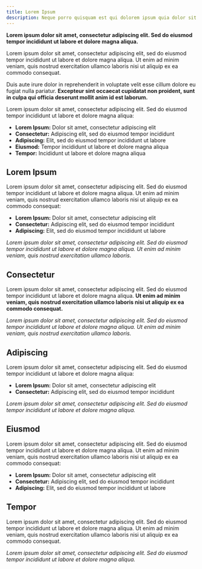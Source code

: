 ```yaml
---
title: Lorem Ipsum
description: Neque porro quisquam est qui dolorem ipsum quia dolor sit amet.
---
```


**Lorem ipsum dolor sit amet, consectetur adipiscing elit. Sed do eiusmod tempor incididunt ut labore et dolore magna aliqua.**

Lorem ipsum dolor sit amet, consectetur adipiscing elit, sed do eiusmod tempor incididunt ut labore et dolore magna aliqua. Ut enim ad minim veniam, quis nostrud exercitation ullamco laboris nisi ut aliquip ex ea commodo consequat.

Duis aute irure dolor in reprehenderit in voluptate velit esse cillum dolore eu fugiat nulla pariatur. **Excepteur sint occaecat cupidatat non proident, sunt in culpa qui officia deserunt mollit anim id est laborum.**

Lorem ipsum dolor sit amet, consectetur adipiscing elit. Sed do eiusmod tempor incididunt ut labore et dolore magna aliqua:

- **Lorem Ipsum:** Dolor sit amet, consectetur adipiscing elit
- **Consectetur:** Adipiscing elit, sed do eiusmod tempor incididunt
- **Adipiscing:** Elit, sed do eiusmod tempor incididunt ut labore
- **Eiusmod:** Tempor incididunt ut labore et dolore magna aliqua
- **Tempor:** Incididunt ut labore et dolore magna aliqua

## Lorem Ipsum

Lorem ipsum dolor sit amet, consectetur adipiscing elit. Sed do eiusmod tempor incididunt ut labore et dolore magna aliqua. Ut enim ad minim veniam, quis nostrud exercitation ullamco laboris nisi ut aliquip ex ea commodo consequat:

- **Lorem Ipsum:** Dolor sit amet, consectetur adipiscing elit
- **Consectetur:** Adipiscing elit, sed do eiusmod tempor incididunt
- **Adipiscing:** Elit, sed do eiusmod tempor incididunt ut labore

_Lorem ipsum dolor sit amet, consectetur adipiscing elit. Sed do eiusmod tempor incididunt ut labore et dolore magna aliqua. Ut enim ad minim veniam, quis nostrud exercitation ullamco laboris._

## Consectetur

Lorem ipsum dolor sit amet, consectetur adipiscing elit. Sed do eiusmod tempor incididunt ut labore et dolore magna aliqua. **Ut enim ad minim veniam, quis nostrud exercitation ullamco laboris nisi ut aliquip ex ea commodo consequat.**

_Lorem ipsum dolor sit amet, consectetur adipiscing elit. Sed do eiusmod tempor incididunt ut labore et dolore magna aliqua. Ut enim ad minim veniam, quis nostrud exercitation ullamco laboris._

## Adipiscing

Lorem ipsum dolor sit amet, consectetur adipiscing elit. Sed do eiusmod tempor incididunt ut labore et dolore magna aliqua:

- **Lorem Ipsum:** Dolor sit amet, consectetur adipiscing elit
- **Consectetur:** Adipiscing elit, sed do eiusmod tempor incididunt

_Lorem ipsum dolor sit amet, consectetur adipiscing elit. Sed do eiusmod tempor incididunt ut labore et dolore magna aliqua._

## Eiusmod

Lorem ipsum dolor sit amet, consectetur adipiscing elit. Sed do eiusmod tempor incididunt ut labore et dolore magna aliqua. Ut enim ad minim veniam, quis nostrud exercitation ullamco laboris nisi ut aliquip ex ea commodo consequat:

- **Lorem Ipsum:** Dolor sit amet, consectetur adipiscing elit
- **Consectetur:** Adipiscing elit, sed do eiusmod tempor incididunt
- **Adipiscing:** Elit, sed do eiusmod tempor incididunt ut labore

## Tempor

Lorem ipsum dolor sit amet, consectetur adipiscing elit. Sed do eiusmod tempor incididunt ut labore et dolore magna aliqua. Ut enim ad minim veniam, quis nostrud exercitation ullamco laboris nisi ut aliquip ex ea commodo consequat.

_Lorem ipsum dolor sit amet, consectetur adipiscing elit. Sed do eiusmod tempor incididunt ut labore et dolore magna aliqua._
